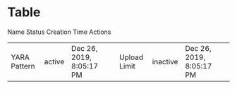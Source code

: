 


<Meta title="Table" component={Table} />

# Table

<Preview withToolbar>
  <Story name="table">
    <Table>
      <TableHeader>
        <THead>
          <THeadTr>
            <THeadTh className="xyz-table-cell-40">Name</THeadTh>
            <THeadTh className="xyz-table-cell-30">Status</THeadTh>
            <THeadTh className="xyz-table-cell-30">Creation Time</THeadTh>
            <THeadTh className="xyz-table-cell-15">Actions</THeadTh>
          </THeadTr>
        </THead>
      </TableHeader>
      <TableMain>
        <TBody>
          <TBodyTr>
            <Td className="xyz-table-cell-40">
                YARA Pattern
            </Td>
            <Td className="xyz-table-cell-30">
              <Tag isLowercase isOutline>
                <IconStatusRunning className="xyz-tag_has-icon_left" />
                active
              </Tag>
            </Td>
            <Td className="xyz-table-cell-30">
                Dec 26, 2019, 8:05:17 PM
            </Td>
            <Td className="xyz-table-cell-15">
              <ButtonIcon size="medium">
                <IconEllipsis />
              </ButtonIcon>
            </Td>
          </TBodyTr>
          <TBodyTr>
            <Td className="xyz-table-cell-40 xyz-alerts__alert-name">
                Upload Limit
            </Td>
            <Td className="xyz-table-cell-30">
              <Tag isLowercase isOutline>
                <IconStatusCanceled className="xyz-tag_has-icon_left" />
                inactive
              </Tag>
            </Td>
            <Td className="xyz-table-cell-30">
                Dec 26, 2019, 8:05:17 PM
            </Td>
            <Td className="xyz-table-cell-15">
              <ButtonIcon size="medium">
                <IconEllipsis />
                </ButtonIcon>
            </Td>
          </TBodyTr>
        </TBody>
      </TableMain>
    </Table>
  </Story>
</Preview>